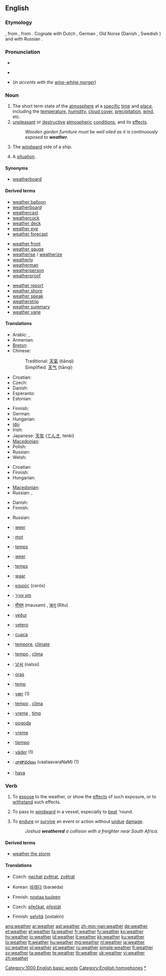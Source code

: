 ==English==
{{wikipedia}}

===Etymology===
{{etyl|ang}} {{term|weder|lang=ang}}, from {{proto|Germanic|weđrom}}, from {{proto|Indo-European|wedʰrom}}.  Cognate with Dutch {{term|weer}}, German {{term|Wetter}}, Old Norse {{term|veðr}} (Danish {{term|vejr}}, Swedish {{term|väder}}) and with Russian {{term|вёдро||fair weather}}.

===Pronunciation===
* {{IPA|/ˈwɛðɚ/}}
* {{audio|en-us-weather.ogg|Audio (US)}}
*: {{rhymes|ɛðə(r)}}
* {{homophones|wether|whether}} (''in accents with the [[wine-whine merger]]'')

===Noun===
{{en-noun|s|-}}

# The short term state of the [[atmosphere]] at a [[specific]] [[time]] and [[place]], including the [[temperature]], [[humidity]], [[cloud cover]], [[precipitation]], [[wind]], etc.
# [[unpleasant]] or [[destructive]] [[atmospheric]] [[condition]]s, and its [[effect]]s.
#: ''Wooden garden furniture must be well oiled as it is continuously exposed to '''weather'''.''
# {{nautical}} The [[windward]] side of a ship.
# {{countable|figurative}} A [[situation]].

====Synonyms====
* {{sense|windward side}} [[weatherboard]]

====Derived terms====
{{rel-top3|Terms derived from the noun "weather"}}
* [[weather balloon]]
* [[weatherboard]]
* [[weathercast]]
* [[weathercock]]
* [[weather deck]]
* [[weather eye]]
* [[weather forecast]]
{{rel-mid3}}
* [[weather front]]
* [[weather gauge]]
* [[weatherise]] / [[weatherize]]
* [[weatherly]]
* [[weatherman]]
* [[weatherperson]]
* [[weatherproof]]
{{rel-mid3}}
* [[weather report]]
* [[weather shore]]
* [[weather speak]]
* [[weatherstrip]]
* [[weather summary]]
* [[weather vane]]
{{rel-bottom}}

====Translations====
{{trans-top|state of the atmosphere}}
* Arabic: {{Arab|[[طقس]]}} {{unicode|(ʈaqs)}} {{m}}, {{Arab|[[جو]]}} {{unicode|(jaww)}} {{m}}
* Armenian: {{t-|hy|եղանակ|tr=eġanak|sc=Armn|xs=Armenian}}
* [[Breton]]: {{t+|br|amzer|xs=Breton}}
* Chinese:
*: Traditional: [[天氣]] (tiānqì)
*: Simplified: [[天气]] (tiānqì)
* Croatian: {{t+|hr|vrijeme|n|alt=vrijéme}}
* Czech: {{t-|cs|počasí|n}}
* Danish: {{t-|da|vejr|n}}
* Esperanto: {{t-|eo|vetero|xs=Esperanto}}
* Estonian: {{t-|et|ilm}}
{{trans-mid}}
* Finnish: {{t+|fi|sää}}
* German: {{t+|de|Wetter|n}}
* Hungarian: {{t+|hu|időjárás}}
* [[Ido]]: {{t+|io|vetero|xs=Ido}}
* Irish: {{t-|ga|aimsir|f|xs=Irish}}
* Japanese: [[天気]] ([[てんき]], tenki)
* [[Macedonian]]: {{t-|mk|време|n|tr=vréme|sc=Cyrl|xs=Macedonian}}
* Polish: {{t+|pl|pogoda|f}}
* Russian: {{t+|ru|погода|f|tr=pogóda|sc=Cyrl}}
* Welsh: {{t|cy|tywydd|m|xs=Welsh}}
{{trans-bottom}}

{{trans-top|unpleasant or destructive atmospheric conditions}}
* Croatian: {{t+|hr|vrijeme|n|alt=vrijéme}}
* Finnish: {{t+|fi|sää|p|alt=säät}}
* Hungarian: {{t+|hu|időjárás}}
{{trans-mid}}
* [[Macedonian]]: {{t|mk|непогода|f|tr=nepógoda|sc=Cyrl|xs=Macedonian}}
* Russian: {{t|ru|непогода|f|tr=n'epogóda|sc=Cyrl}}, {{t|ru|ненастье|n|tr=n'enást'je|sc=Cyrl}}
{{trans-bottom}}

{{trans-top|nautical: windward side of a ship}}
* Danish: {{t+|da|luv|c}}
* Finnish: {{t-|fi|ylähanka}}
{{trans-mid}}
* Russian: {{t|ru|наветренная сторона|f|tr=nav'étr'ennaja storoná|sc=Cyrl}}
{{trans-bottom}}

{{trans-see|situation}}

{{checktrans-top}}
* {{ttbc|Afrikaans}}: [[weer]]
* {{ttbc|Albanian}}: [[mot]] {{m}}
* {{ttbc|Catalan}}: [[temps]] {{m}}
* {{ttbc|Dutch}}: [[weer]] {{n}}
* {{ttbc|French}}: [[temps]] {{m}}
* {{ttbc|West Frisian}}: [[waar]] {{n}}
* {{ttbc|Greek}}: [[καιρός]] (cerós) {{m}}
* {{ttbc|Hebrew}}: [[מזג אוויר]]
* {{ttbc|Hindi}}: [[मौसम]] (mausam) {{m}}, [[ऋतु]] (Ritu) {{m}}
* {{ttbc|Icelandic}}: [[veður]] {{n}}
* {{ttbc|Ido}}: [[vetero]]
* {{ttbc|Indonesian}}: [[cuaca]]
* {{ttbc|Interlingua}}: [[tempore]], [[climate]]
{{trans-mid}}
* {{ttbc|Italian}}: [[tempo]] {{m}}, [[clima]] {{m}}
* {{ttbc|Korean}}: [[날씨]] (nalssi)
* {{ttbc|Lithuanian}}: [[oras]] {{m}}
* {{ttbc|Maltese}}: [[temp]] {{m}}
* {{ttbc|Norwegian}}: [[vær]] {{n}} (1)
* {{ttbc|Portuguese}}: [[tempo]] {{m}}, [[clima]] {{m}}
* {{ttbc|Romanian}}: [[vreme]] {{f}}, [[timp]] {{n}}
* {{ttbc|Serbian}}: [[pogoda]] {{f}}
* {{ttbc|Slovene}}: [[vreme]] {{n}}
* {{ttbc|Spanish}}: [[tiempo]] {{m}}
* {{ttbc|Swedish}}: [[väder]] {{n}} (1)
* {{ttbc|Telugu}}: [[వాతావరణం]] (vaataavaraNaM) (1)
* {{ttbc|Turkish}}: [[hava]]
{{trans-bottom}}

===Verb===
{{en-verb}}

# To [[expose]] to the weather, or show the [[effect]]s of such exposure, or to [[withstand]] such effects.
# {{nautical}} To pass to [[windward]] in a vessel, especially to [[beat]] 'round.
# {{nautical}} To [[endure]] or [[survive]] an event or action without [[undue]] [[damage]].
#: ''Joshua '''weathered''' a collision with a freighter near South Africa.''

====Derived terms====
{{rel-top3|Terms derived from the verb "weather"}}
* [[weather the storm]]
{{rel-mid3}}
{{rel-mid3}}
{{rel-bottom}}

====Translations====
{{trans-top|to expose to weather}}
* Czech: [[nechat]] [[zvětrat]], [[zvětrat]]
{{trans-mid}}
* Korean: [[바래다]] (baraeda)
{{trans-bottom}}

{{trans-top|to pass to windward}}
* Finnish: [[nostaa tuuleen]]
{{trans-mid}}
{{trans-bottom}}

{{trans-top|to endure an event}}
* Czech: [[přečkat]], [[přestát]]
{{trans-mid}}
* Finnish: [[selvitä]] (jostakin)
{{trans-bottom}}

[[Category:1000 English basic words]]
[[Category:English homophones]]
[[Category:Weather|*]]

[[ang:weather]]
[[ar:weather]]
[[ast:weather]]
[[zh-min-nan:weather]]
[[de:weather]]
[[et:weather]]
[[el:weather]]
[[fa:weather]]
[[fr:weather]]
[[fy:weather]]
[[ko:weather]]
[[hy:weather]]
[[io:weather]]
[[id:weather]]
[[it:weather]]
[[kk:weather]]
[[ku:weather]]
[[lo:weather]]
[[lt:weather]]
[[hu:weather]]
[[mg:weather]]
[[nl:weather]]
[[ja:weather]]
[[oc:weather]]
[[pl:weather]]
[[pt:weather]]
[[ru:weather]]
[[simple:weather]]
[[fi:weather]]
[[sv:weather]]
[[ta:weather]]
[[te:weather]]
[[th:weather]]
[[uk:weather]]
[[vi:weather]]
[[zh:weather]]